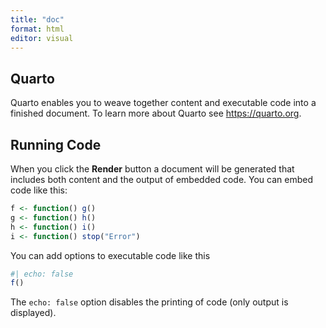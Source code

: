 ```yaml
---
title: "doc"
format: html
editor: visual
---
```


## Quarto

Quarto enables you to weave together content and executable code into a finished document. To learn more about Quarto see <https://quarto.org>.

## Running Code

When you click the **Render** button a document will be generated that includes both content and the output of embedded code. You can embed code like this:

```r
f <- function() g()
g <- function() h()
h <- function() i()
i <- function() stop("Error")
```

You can add options to executable code like this

```r
#| echo: false
f()
```

The `echo: false` option disables the printing of code (only output is displayed).
